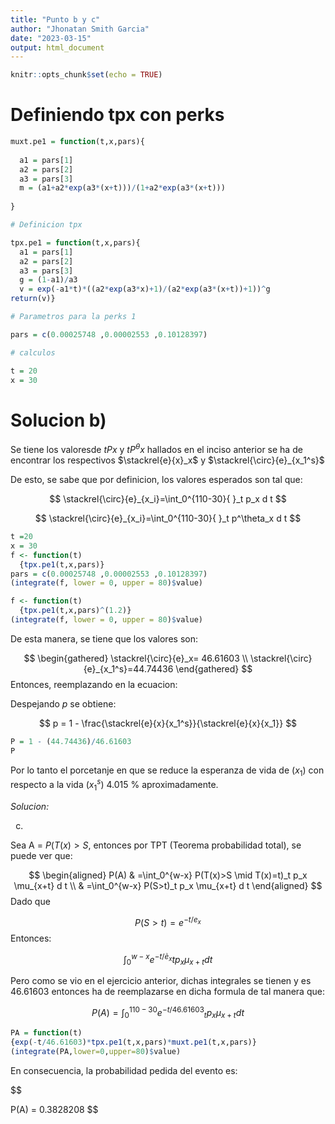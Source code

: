 ```yaml
---
title: "Punto b y c"
author: "Jhonatan Smith Garcia"
date: "2023-03-15"
output: html_document
---
```


```r
knitr::opts_chunk$set(echo = TRUE)
```

# Definiendo tpx con perks

```r

muxt.pe1 = function(t,x,pars){
  
  a1 = pars[1]
  a2 = pars[2]
  a3 = pars[3]
  m = (a1+a2*exp(a3*(x+t)))/(1+a2*exp(a3*(x+t)))
  
}

# Definicion tpx

tpx.pe1 = function(t,x,pars){
  a1 = pars[1]
  a2 = pars[2]
  a3 = pars[3]
  g = (1-a1)/a3
  v = exp(-a1*t)*((a2*exp(a3*x)+1)/(a2*exp(a3*(x+t))+1))^g
return(v)}

# Parametros para la perks 1

pars = c(0.00025748 ,0.00002553 ,0.10128397)

# calculos 

t = 20
x = 30
```



# Solucion b)


Se tiene los valoresde $tPx$ y $tP^{\theta}x$ hallados en el inciso anterior se ha de encontrar los respectivos $\stackrel{e}{x}_x$ y  $\stackrel{\circ}{e}_{x_1^s}$


De esto, se sabe que por definicion, los valores esperados son tal que:

$$
\stackrel{\circ}{e}_{x_i}=\int_0^{110-30}{ }_t p_x d t
$$

$$
\stackrel{\circ}{e}_{x_i}=\int_0^{110-30}{ }_t p^\theta_x d t
$$


```r
t =20
x = 30
f <- function(t)
  {tpx.pe1(t,x,pars)}
pars = c(0.00025748 ,0.00002553 ,0.10128397)
(integrate(f, lower = 0, upper = 80)$value)
```

```r

f <- function(t)
  {tpx.pe1(t,x,pars)^(1.2)}
(integrate(f, lower = 0, upper = 80)$value)

```
De esta manera, se tiene que los valores son:

$$
\begin{gathered}
\stackrel{\circ}{e}_x= 46.61603 \\
\stackrel{\circ}{e}_{x_1^s}=44.74436
\end{gathered}
$$
Entonces, reemplazando en la ecuacion: 

Despejando $p$ se obtiene:


$$
p = 1 - \frac{\stackrel{e}{x}{x_1^s}}{\stackrel{e}{x}{x_1}}
$$

```r
P = 1 - (44.74436)/46.61603
P


```
Por lo tanto el porcetanje en que se reduce la esperanza de vida de $(x_1)$ con respecto a la vida ($x_1^s$) 4.015 % aproximadamente. 

*Solucion:*

c) 

Sea A = $P(T(x)>S$, entonces por TPT (Teorema probabilidad total), se puede ver que:

$$
\begin{aligned}
P(A) & =\int_0^{w-x} P(T(x)>S \mid T(x)=t)_t p_x \mu_{x+t} d t \\
& =\int_0^{w-x} P(S>t)_t p_x \mu_{x+t} d t
\end{aligned}
$$
 Dado que 
 
$$
P(S>t)=e^{-t / e_x}
$$
 Entonces:
 
 $$
\int_0^{w-x} e^{-t / \grave{e}_x} t p_x \mu_{x+t} d t
$$

Pero como se vio en el ejercicio anterior, dichas integrales se tienen y es 46.61603 entonces ha de reemplazarse en dicha formula de tal manera que:

$$
P(A)=\int_0^{110-30} e^{-t / 46.61603}{ }_t p_x \mu_{x+t} d t
$$



```r

PA = function(t)
{exp(-t/46.61603)*tpx.pe1(t,x,pars)*muxt.pe1(t,x,pars)}
(integrate(PA,lower=0,upper=80)$value)
```


En consecuencia, la probabilidad pedida del evento es:

$$

P(A) = 0.3828208
$$











